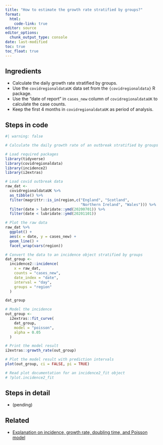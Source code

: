 ```yaml
---
title: "How to estimate the growth rate stratified by groups?"
format: 
  html:
    code-link: true
editor: source
editor_options: 
  chunk_output_type: console
date: last-modified
toc: true
toc_float: true
---
```


## Ingredients

- Calculate the daily growth rate stratified by groups.
- Use the `covidregionaldataUK` data set from the `{covidregionaldata}` R package.
- Use the "date of report" in `cases_new` column of `covidregionaldataUK` to calculate the case counts.
- Keep the first 4 months in `covidregionaldataUK` as period of analysis.

## Steps in code

```r
#| warning: false

# Calculate the daily growth rate of an outbreak stratified by groups

# Load required packages
library(tidyverse)
library(covidregionaldata)
library(incidence2)
library(i2extras)

# Load covid outbreak data
raw_dat <- 
  covidregionaldataUK %>% 
  as_tibble() %>% 
  filter(magrittr::is_in(region,c("England", "Scotland", 
                                  "Northern Ireland", "Wales"))) %>% 
  filter(date > lubridate::ymd(20200701)) %>%
  filter(date < lubridate::ymd(20201101))

# Plot the raw data
raw_dat %>%
  ggplot() +
  aes(x = date, y = cases_new) +
  geom_line() +
  facet_wrap(vars(region))

# Convert the data to an incidence object stratified by groups
dat_group <- 
  incidence2::incidence(
    x = raw_dat, 
    counts = "cases_new",
    date_index = "date",
    interval = "day",
    groups = "region"
  )

dat_group

# Model the incidence
out_group <- 
  i2extras::fit_curve(
    dat_group, 
    model = "poisson", 
    alpha = 0.05
  )

# Print the model result
i2extras::growth_rate(out_group)

# Plot the model result with prediction intervals
plot(out_group, ci = FALSE, pi = TRUE)

# Read plot documentation for an incidence2_fit object
# ?plot.incidence2_fit
```

## Steps in detail

- (pending)

## Related

- [Explanation on incidence, growth rate, doubling time, and Poisson model](https://www.reconlearn.org/slides/outbreak-statistics/outbreak-statistics.html#28)
